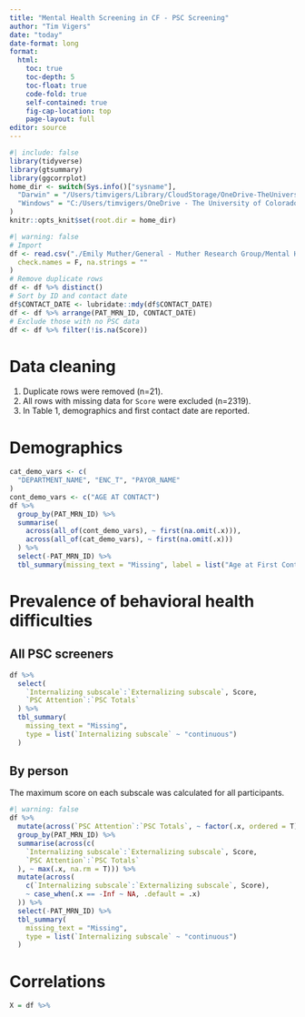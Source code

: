 ```yaml
---
title: "Mental Health Screening in CF - PSC Screening"
author: "Tim Vigers"
date: "today"
date-format: long
format:
  html:
    toc: true
    toc-depth: 5
    toc-float: true
    code-fold: true
    self-contained: true
    fig-cap-location: top
    page-layout: full
editor: source
---
```


```r
#| include: false
library(tidyverse)
library(gtsummary)
library(ggcorrplot)
home_dir <- switch(Sys.info()["sysname"],
  "Darwin" = "/Users/timvigers/Library/CloudStorage/OneDrive-TheUniversityofColoradoDenver/Vigers/CF",
  "Windows" = "C:/Users/timvigers/OneDrive - The University of Colorado Denver/Vigers/CF"
)
knitr::opts_knit$set(root.dir = home_dir)
```

```r
#| warning: false
# Import
df <- read.csv("./Emily Muther/General - Muther Research Group/Mental Health Screening/Data_Raw/PSC_Full_Data_data_11-11-22.csv",
  check.names = F, na.strings = ""
)
# Remove duplicate rows
df <- df %>% distinct()
# Sort by ID and contact date
df$CONTACT_DATE <- lubridate::mdy(df$CONTACT_DATE)
df <- df %>% arrange(PAT_MRN_ID, CONTACT_DATE)
# Exclude those with no PSC data
df <- df %>% filter(!is.na(Score))
```

# Data cleaning

1. Duplicate rows were removed (n=21).
2. All rows with missing data for `Score` were excluded (n=2319).
3. In Table 1, demographics and first contact date are reported.

# Demographics

```r
cat_demo_vars <- c(
  "DEPARTMENT_NAME", "ENC_T", "PAYOR_NAME"
)
cont_demo_vars <- c("AGE AT CONTACT")
df %>%
  group_by(PAT_MRN_ID) %>%
  summarise(
    across(all_of(cont_demo_vars), ~ first(na.omit(.x))),
    across(all_of(cat_demo_vars), ~ first(na.omit(.x)))
  ) %>%
  select(-PAT_MRN_ID) %>%
  tbl_summary(missing_text = "Missing", label = list("Age at First Contact" = "AGE AT CONTACT"))
```

# Prevalence of behavioral health difficulties

## All PSC screeners

```r
df %>%
  select(
    `Internalizing subscale`:`Externalizing subscale`, Score,
    `PSC Attention`:`PSC Totals`
  ) %>%
  tbl_summary(
    missing_text = "Missing",
    type = list(`Internalizing subscale` ~ "continuous")
  )
```

## By person

The maximum score on each subscale was calculated for all participants.

```r
#| warning: false
df %>%
  mutate(across(`PSC Attention`:`PSC Totals`, ~ factor(.x, ordered = T))) %>%
  group_by(PAT_MRN_ID) %>%
  summarise(across(c(
    `Internalizing subscale`:`Externalizing subscale`, Score,
    `PSC Attention`:`PSC Totals`
  ), ~ max(.x, na.rm = T))) %>%
  mutate(across(
    c(`Internalizing subscale`:`Externalizing subscale`, Score),
    ~ case_when(.x == -Inf ~ NA, .default = .x)
  )) %>%
  select(-PAT_MRN_ID) %>%
  tbl_summary(
    missing_text = "Missing",
    type = list(`Internalizing subscale` ~ "continuous")
  )
```

# Correlations

```r
X = df %>% 
```
